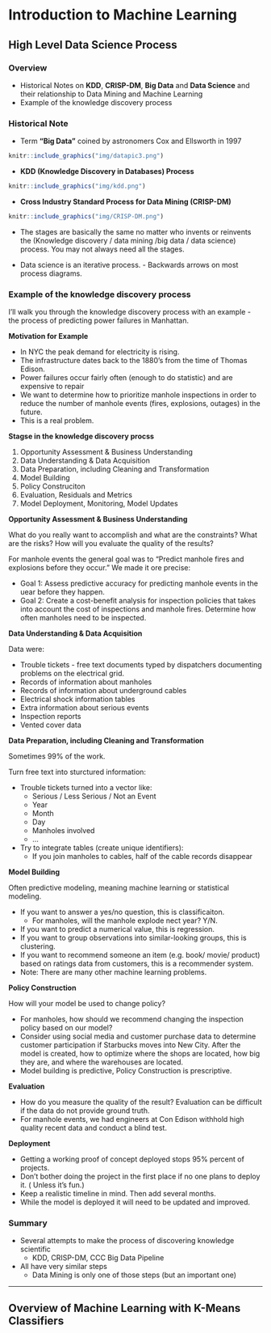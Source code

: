 # Introduction to Machine Learning


## High Level Data Science Process {-}

### Overview {-}

- Historical Notes on **KDD**, **CRISP-DM**, **Big Data** and **Data Science** and their relationship to Data Mining and Machine Learning
- Example of the knowledge discovery process

### Historical Note {-}

- Term **"Big Data"** coined by astronomers Cox and Ellsworth in 1997

```r
knitr::include_graphics("img/datapic3.png")
```

- **KDD (Knowledge Discovery in Databases) Process**

```r
knitr::include_graphics("img/kdd.png")
```

- **Cross Industry Standard Process for Data Mining (CRISP-DM)**

```r
knitr::include_graphics("img/CRISP-DM.png")
```


- The stages are basically the same no matter who invents or reinvents the (Knowledge discovery / data mining /big data / data science) process. You may not always need all the stages.

- Data science is an iterative process. - Backwards arrows on most process diagrams.

### Example of the knowledge discovery process

I'll walk you through the knowledge discovery process with an example - the process of predicting power failures in Manhattan.

**Motivation for Example**

* In NYC the peak demand for electricity is rising.
* The infrastructure dates back to the 1880's from the time of Thomas Edison.
* Power failures occur fairly often (enough to do statistic) and are expensive to repair
* We want to determine how to prioritize manhole inspections in order to reduce the number of manhole events (fires, explosions, outages) in the future.
* This is a real problem.

**Stagse in the knowledge discovery procss**

1. Opportunity Assessment & Business Understanding 
2. Data Understanding & Data Acquisition
3. Data Preparation, including Cleaning and Transformation
4. Model Building
5. Policy Construciton
6. Evaluation, Residuals and Metrics
7. Model Deployment, Monitoring, Model Updates

**Opportunity Assessment & Business Understanding**

What do you really want to accomplish and what are the constraints? What are the risks? 
How will you evaluate the quality of the results?

For manhole events the general goal was to "Predict manhole fires and explosions before they occur." We made it ore precise:

* Goal 1: Assess predictive accuracy for predicting manhole events in the uear before they happen.
* Goal 2: Create a cost-benefit analysis for inspection policies that takes into account the cost of inspections and manhole fires. Determine how often manholes need to be inspected.

**Data Understanding & Data Acquisition**

Data were:

* Trouble tickets - free text documents typed by dispatchers documenting problems on the electrical grid.
* Records of information about manholes
* Records of information about underground cables
* Electrical shock information tables
* Extra information about serious events
* Inspection reports 
* Vented cover data

**Data Preparation, including Cleaning and Transformation**

Sometimes 99% of the work.

Turn free text into sturctured information:

* Trouble tickets turned into a vector like:
    + Serious / Less Serious / Not an Event
    + Year
    + Month
    + Day
    + Manholes involved
    + ...
* Try to integrate tables (create unique identifiers):
    + If you join manholes to cables, half of the cable records disappear

**Model Building**

Often predictive modeling, meaning machine learning or statistical modeling.

* If you want to answer a yes/no question, this is classificaiton.
    + For manholes, will the manhole explode nect year? Y/N.
* If you want to predict a numerical value, this is regression.
* If you want to group observations into similar-looking groups, this is clustering.
* If you want to recommend someone an item (e.g. book/ movie/ product) based on ratings data from customers, this is a recommender system.
* Note: There are many other machine learning problems.

**Policy Construction**

How will your model be used to change policy?

* For manholes, how should we recommend changing the inspection policy based on our model?
* Consider using social media and customer purchase data to determine customer participation if Starbucks moves into New City. After the model is created, how to optimize where the shops are located, how big they are, and where the warehouses are located.
* Model building is predictive, Policy Construction is prescriptive.

**Evaluation**

* How do you measure the quality of the result? Evaluation can be difficult if the data do not provide ground truth.
* For manhole events, we had engineers at Con Edison withhold high quality recent data and conduct a blind test.

**Deployment**

* Getting a working proof of concept deployed stops 95% percent of projects.
* Don't bother doing the project in the first place if no one plans to deploy it. ( Unless it's fun.)
* Keep a realistic timeline in mind. Then add several months.
* While the model is deployed it will need to be updated and improved.

### Summary {-}

* Several attempts to make the process of discovering knowledge scientific 
    + KDD, CRISP-DM, CCC Big Data Pipeline
* All have very similar steps
    + Data Mining is only one of those steps (but an important one)

---

## Overview of Machine Learning with K-Means Classifiers